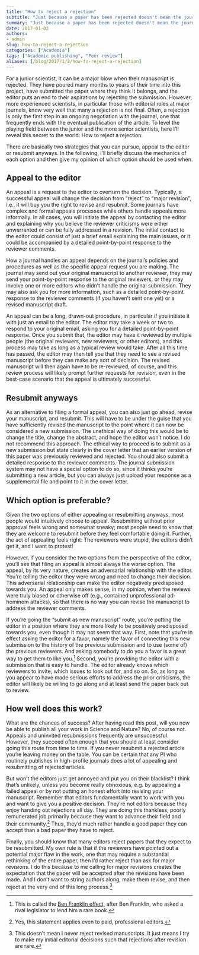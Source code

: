 ```yaml
---
title: "How to reject a rejection"
subtitle: "Just because a paper has been rejected doesn't mean the journal won't publish it."
summary: "Just because a paper has been rejected doesn't mean the journal won't publish it."
date: 2017-01-02
authors:
- admin
slug: how-to-reject-a-rejection
categories: ["Academia"]
tags: ["Academic publishing", "Peer review"]
aliases: [/blog/2017/1/2/how-to-reject-a-rejection]
---
```

For a junior scientist, it can be a major blow when their manuscript is rejected. They have poured many months to years of their time into this project, have submitted the paper where they think it belongs, and the editor puts an end to their aspirations by rejecting the submission. However, more experienced scientists, in particular those with editorial roles at major journals, know very well that many a rejection is not final. Often, a rejection is only the first step in an ongoing negotiation with the journal, one that frequently ends with the eventual publication of the article. To level the playing field between the junior and the more senior scientists, here I'll reveal this secret to the world: How to reject a rejection.

There are basically two strategies that you can pursue, appeal to the editor or resubmit anyways. In the following, I'll briefly discuss the mechanics of each option and then give my opinion of which option should be used when.

## Appeal to the editor

An appeal is a request to the editor to overturn the decision. Typically, a successful appeal will change the decision from "reject" to "major revision", i.e., it will buy you the right to revise and resubmit. Some journals have complex and formal appeals processes while others handle appeals more informally. In all cases, you will initiate the appeal by contacting the editor and explaining why you believe the reviewer criticisms were either unwarranted or can be fully addressed in a revision. The initial contact to the editor could consist of just a brief email explaining the main issues, or it could be accompanied by a detailed point-by-point response to the reviewer comments.

How a journal handles an appeal depends on the journal's policies and procedures as well as the specific appeal request you are making. The journal may send out your original manuscript to another reviewer, they may send your point-by-point response to the original reviewers, or they may involve one or more editors who didn't handle the original submission. They may also ask you for more information, such as a detailed point-by-point response to the reviewer comments (if you haven't sent one yet) or a revised manuscript draft.

An appeal can be a long, drawn-out procedure, in particular if you initiate it with just an email to the editor. The editor may take a week or two to respond to your original email, asking you for a detailed point-by-point response. Once you submit that, the editor may have it reviewed by multiple people (the original reviewers, new reviewers, or other editors), and this process may take as long as a typical review would take. After all this time has passed, the editor may then tell you that they need to see a revised manuscript before they can make any sort of decision. The revised manuscript will then again have to be re-reviewed, of course, and this review process will likely prompt further requests for revision, even in the best-case scenario that the appeal is ultimately successful.

## Resubmit anyways

As an alternative to filing a formal appeal, you can also just go ahead, revise your manuscript, and resubmit. This will have to be under the guise that you have sufficiently revised the manuscript to the point where it can now be considered a new submission. The unethical way of doing this would be to change the title, change the abstract, and hope the editor won't notice. I do not recommend this approach. The ethical way to proceed is to submit as a new submission but state clearly in the cover letter that an earlier version of this paper was previously reviewed and rejected. You should also submit a detailed response to the reviewer comments. The journal submission system may not have a special option to do so, since it thinks you're submitting a new article, but you can always just upload your response as a supplemental file and point to it in the cover letter.

## Which option is preferable?

Given the two options of either appealing or resubmitting anyways, most people would intuitively choose to appeal. Resubmitting without prior approval feels wrong and somewhat sneaky; most people need to know that they are welcome to resubmit before they feel comfortable doing it. Further, the act of appealing feels right: The reviewers were stupid, the editors didn't get it, and I want to protest!

However, if you consider the two options from the perspective of the editor, you'll see that filing an appeal is almost always the worse option. The appeal, by its very nature, creates an adversarial relationship with the editor. You're telling the editor they were wrong and need to change their decision. This adversarial relationship can make the editor negatively predisposed towards you. An appeal only makes sense, in my opinion, when the reviews were truly biased or otherwise off (e.g., contained unprofessional ad-hominem attacks), so that there is no way you can revise the manuscript to address the reviewer comments.

If you're going the "submit as new manuscript" route, you're putting the editor in a position where they are more likely to be positively predisposed towards you, even though it may not seem that way. First, note that you're in effect asking the editor for a favor, namely the favor of connecting this new submission to the history of the previous submission and to use (some of) the previous reviewers. And asking somebody to do you a favor is a great way to get them to like you.[^1] Second, you're providing the editor with a submission that is easy to handle. The editor already knows which reviewers to invite, which issues to look out for, and so on. So, as long as you appear to have made serious efforts to address the prior criticisms, the editor will likely be willing to go along and at least send the paper back out to review.

[^1]: This is called the [Ben Franklin effect,](https://en.wikipedia.org/wiki/Ben_Franklin_effect) after Ben Franklin, who asked a rival legislator to lend him a rare book.
 


## How well does this work?

What are the chances of success? After having read this post, will you now be able to publish all your work in Science and Nature? No, of course not. Appeals and uninvited resubmissions frequently are unsuccessful. However, they succeed often enough that you should at least consider going this route from time to time. If you never resubmit a rejected article you're leaving money on the table. You can be certain that any PI who routinely publishes in high-profile journals does a lot of appealing and resubmitting of rejected articles. 

But won't the editors just get annoyed and put you on their blacklist? I think that's unlikely, unless you become really obnoxious, e.g. by appealing a failed appeal or by not putting an honest effort into revising your manuscript. Remember that editors fundamentally want to work with you and want to give you a positive decision. They're not editors because they enjoy handing out rejections all day. They are doing this thankless, poorly remunerated job primarily because they want to advance their field and their community.[^2] Thus, they'd much rather handle a good paper they can accept than a bad paper they have to reject. 

[^2]: Yes, this statement applies even to paid, professional editors.


Finally, you should know that many editors reject papers that they expect to be resubmitted. My own rule is that if the reviewers have pointed out a potential major flaw in the work, one that may require a substantial rethinking of the entire paper, then I'd rather reject than ask for major revisions. I do this because to me calling for major revisions creates the expectation that the paper will be accepted after the revisions have been made. And I don't want to string authors along, make them revise, and then reject at the very end of this long process.[^3]

[^3]: This doesn't mean I never reject revised manuscripts. It just means I try to make my initial editorial decisions such that rejections after revision are rare.
